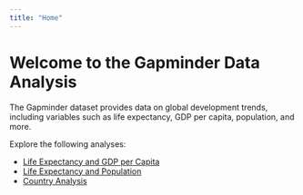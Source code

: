 ```yaml
---
title: "Home"
---
```


# Welcome to the Gapminder Data Analysis

The Gapminder dataset provides data on global development trends, including variables such as life expectancy, GDP per capita, population, and more.

Explore the following analyses:

- [Life Expectancy and GDP per Capita](life-gdp.qmd)
- [Life Expectancy and Population](life-population.qmd)
- [Country Analysis](country.qmd) 
